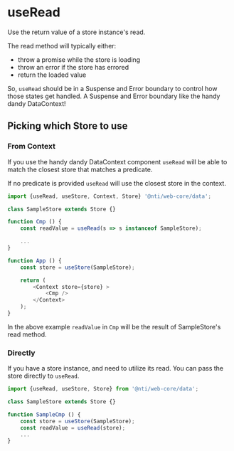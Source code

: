 
<Meta title="Data/docs/hooks/useRead" />

# useRead

Use the return value of a store instance's read.

The read method will typically either:

-   throw a promise while the store is loading
-   throw an error if the store has errored
-   return the loaded value

So, `useRead` should be in a Suspense and Error boundary to control how those states get handled.
A Suspense and Error boundary like the handy dandy DataContext!

## Picking which Store to use

### From Context

If you use the handy dandy DataContext component `useRead` will be able to match the closest store that matches a predicate.

If no predicate is provided `useRead` will use the closest store in the context.

```javascript
import {useRead, useStore, Context, Store} '@nti/web-core/data';

class SampleStore extends Store {}

function Cmp () {
	const readValue = useRead(s => s instanceof SampleStore);

	...
}

function App () {
	const store = useStore(SampleStore);

	return (
		<Context store={store} >
			<Cmp />
		</Context>
	);
}

```

In the above example `readValue` in `Cmp` will be the result of SampleStore's read method.

### Directly

If you have a store instance, and need to utilize its read. You can pass the store directly to `useRead`.

```javascript
import {useRead, useStore, Store} from '@nti/web-core/data';

class SampleStore extends Store {}

function SampleCmp () {
	const store = useStore(SampleStore);
	const readValue = useRead(store);
	...
}

```

<ArgsTable of={useRead} />
